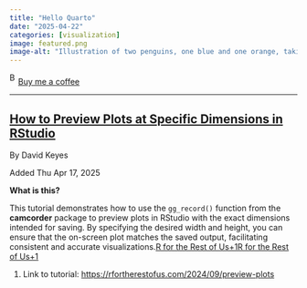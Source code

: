 ```yaml
---
title: "Hello Quarto"
date: "2025-04-22"
categories: [visualization]
image: featured.png
image-alt: "Illustration of two penguins, one blue and one orange, taking a selfie with a selfie stick. The moon in the background looks like the Quarto logo."
---
```



<link href="https://fonts.googleapis.com/css?family=Cookie" rel="stylesheet"><a class="bmc-button" target="_blank" href="https://www.buymeacoffee.com/JoscelinRocha">![Buy me a coffee](https://cdn.buymeacoffee.com/buttons/bmc-new-btn-logo.svg){alt="Buy me a coffee" width="15" height="21"}Buy me a coffee</a>

------------------------------------------------------------------------


## [How to Preview Plots at Specific Dimensions in RStudio](https://rfortherestofus.com/2024/09/preview-plots)

By David Keyes

Added Thu Apr 17, 2025

**What is this?**

This tutorial demonstrates how to use the `gg_record()` function from the **camcorder** package to preview plots in RStudio with the exact dimensions intended for saving.
By specifying the desired width and height, you can ensure that the on-screen plot matches the saved output, facilitating consistent and accurate visualizations.​[[R for the Rest of Us+1R for the Rest of Us+1]{.underline}](https://rfortherestofus.com/2024/09/preview-plots?utm_source=chatgpt.com)

1.  Link to tutorial: <https://rfortherestofus.com/2024/09/preview-plots>